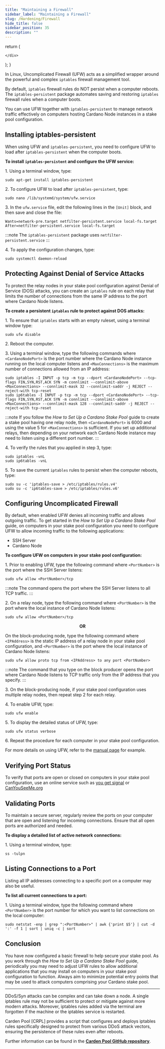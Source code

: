 ```yaml
---
title: "Maintaining a Firewall"
sidebar_label: "Maintaining a Firewall"
slug: /Hardening/Firewall
hide_title: false
sidebar_position: 35
description: ""
---
```



  return (
    <div>



    </div>
  );
}

<!-- <HTMLContent /> -->

In Linux, Uncomplicated Firewall (UFW) acts as a simplified wrapper around the powerful and complex `iptables` firewall management tool.

By default, `iptables` firewall rules do NOT persist when a computer reboots. The `iptables-persistent` package automates saving and restoring `iptables` firewall rules when a computer boots.

You can use UFW together with `iptables-persistent` to manage network traffic effectively on computers hosting Cardano Node instances in a stake pool configuration.

## Installing iptables-persistent

When using UFW and `iptables-persistent`, you need to configure UFW to load after `iptables-persistent` when the computer boots.

**To install `iptables-persistent` and configure the UFW service:**

1\. Using a terminal window, type:
```
sudo apt-get install iptables-persistent
```

2\. To configure UFW to load after `iptables-persistent`, type:
```
sudo nano /lib/systemd/system/ufw.service
```

3\. In the `ufw.service` file, edit the following lines in the `[Unit]` block, and then save and close the file:
```
Wants=network-pre.target netfilter-persistent.service local-fs.target
After=netfilter-persistent.service local-fs.target
```

:::note
The `iptables-persistent` package uses `netfilter-persistent.service`
:::

4\. To apply the configuration changes, type:
```
sudo systemctl daemon-reload
```

## Protecting Against Denial of Service Attacks

To protect the relay nodes in your stake pool configuration against Denial of Service (DOS) attacks, you can create an `iptables` rule on each relay that limits the number of connections from the same IP address to the port where Cardano Node listens.

**To create a persistent `iptables` rule to protect against DOS attacks:**

1\. To ensure that `iptables` starts with an empty ruleset, using a terminal window type:
```
sudo ufw disable
```

2\. Reboot the computer.

3\. Using a terminal window, type the following commands where `<CardanoNodePort>` is the port number where the Cardano Node instance running on the local computer listens and `<MaxConnections>` is the maximum number of connections allowed from an IP address:
```
sudo iptables -I INPUT -p tcp -m tcp --dport <CardanoNodePort> --tcp-flags FIN,SYN,RST,ACK SYN -m connlimit --connlimit-above <MaxConnections> --connlimit-mask 32 --connlimit-saddr -j REJECT --reject-with tcp-reset
sudo ip6tables -I INPUT -p tcp -m tcp --dport <CardanoNodePort> --tcp-flags FIN,SYN,RST,ACK SYN -m connlimit --connlimit-above <MaxConnections> --connlimit-mask 128 --connlimit-saddr -j REJECT --reject-with tcp-reset
```

:::note
If you follow the *How to Set Up a Cardano Stake Pool* guide to create a stake pool having one relay node, then `<CardanoNodePort>` is 6000 and using the value 5 for `<MaxConnections>` is sufficient. If you set up additional relays, then depending on your network each Cardano Node instance may need to listen using a different port number.
:::

4\. To verify the rules that you applied in step 3, type:
```
sudo iptables -vnL
sudo ip6tables -vnL
```

5\. To save the current `iptables` rules to persist when the computer reboots, type:
```
sudo su -c 'iptables-save > /etc/iptables/rules.v4'
sudo su -c 'ip6tables-save > /etc/iptables/rules.v6'
```

## Configuring Uncomplicated Firewall

By default, when enabled UFW denies all incoming traffic and allows outgoing traffic. To get started in the *How to Set Up a Cardano Stake Pool* guide, on computers in your stake pool configuration you need to configure UFW to allow incoming traffic to the following applications:

* SSH Server
* Cardano Node

**To configure UFW on computers in your stake pool configuration:**

1\. Prior to enabling UFW, type the following command where `<PortNumber>` is the port where the SSH Server listens:
```
sudo ufw allow <PortNumber>/tcp
```

:::note
The command opens the port where the SSH Server listens to all TCP traffic.
:::

2\. On a relay node, type the following command where `<PortNumber>` is the port where the local instance of Cardano Node listens:
```
sudo ufw allow <PortNumber>/tcp
```

<center><strong>OR</strong></center>

On the block-producing node, type the following command where `<IPAddress>` is the static IP address of a relay node in your stake pool configuration, and `<PortNumber>` is the port where the local instance of Cardano Node listens:
```
sudo ufw allow proto tcp from <IPAddress> to any port <PortNumber>
```

:::note
The command that you type on the block producer opens the port where Cardano Node listens to TCP traffic only from the IP address that you specify.
:::

3\. On the block-producing node, if your stake pool configuration uses multiple relay nodes, then repeat step 2 for each relay.

4\. To enable UFW, type:
```
sudo ufw enable
```

5\. To display the detailed status of UFW, type:
```
sudo ufw status verbose
```

6\. Repeat the procedure for each computer in your stake pool configuration.

For more details on using UFW, refer to the [manual page](https://manpages.ubuntu.com/manpages/questing/en/man8/ufw.8.html) for example.

## Verifying Port Status

To verify that ports are open or closed on computers in your stake pool configuration, use an online service such as [you get signal](https://www.yougetsignal.com/tools/open-ports/) or [CanYouSeeMe.org](https://canyouseeme.org)

## Validating Ports

To maintain a secure server, regularly review the ports on your computer that are open and listening for incoming connections. Ensure that all open ports are authorized and needed.

**To display a detailed list of active network connections:**

1\. Using a terminal window, type:
```
ss -tulpn
```

<!-- September 19, 2025 - ss is newer than netstat and preferred
```
netstat -tulpn
```
-->

## Listing Connections to a Port

Listing all IP addresses connecting to a specific port on a computer may also be useful.

**To list all current connections to a port:**

1\. Using a terminal window, type the following command where `<PortNumber>` is the port number for which you want to list connections on the local computer:
```
sudo netstat -enp | grep ":<PortNumber>" | awk {'print $5'} | cut -d ':' -f 1 | sort | uniq -c | sort
```

## Conclusion

You have now configured a basic firewall to help secure your stake pool. As you work through the *How to Set Up a Cardano Stake Pool* guide, periodically you may need to adjust UFW rules to allow additional applications that you may install on computers in your stake pool configuration to function. Always aim to minimize potential entry points that may be used to attack computers comprising your Cardano stake pool.

-----

DDoS/Syn attacks can be complex and can take down a node. A single iptables rule may not be sufficient to protect or mitigate against more modern attacks. Moreover, iptables rules added via the terminal are forgotten if the machine or the iptables service is restarted.

Carden Pool [CRPL] provides a script that configures and deploys iptables rules specifically designed to protect from various DDoS attack vectors, ensuring the persistence of these rules even after reboots.

Further information can be found in the [**Carden Pool GitHub repository**](https://github.com/CardenPool/stakepool-DDoS-defense).
